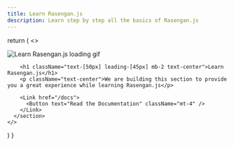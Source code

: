 ```yaml
---
title: Learn Rasengan.js
description: Learn step by step all the basics of Rasengan.js
---
```



  return (
    <>
      <section className="w-full h-hero flex flex-col items-center justify-center">
        <Link href="https://icons8.com/illustrations/author/7WmtYU90j36d" target="_blank">
          <Image 
            src={image}
            alt="Learn Rasengan.js loading gif"
            title="Illustration by Fruzka from Ouch!"
            width={300}
          />
        </Link>

        <h1 className="text-[50px] leading-[45px] mb-2 text-center">Learn Rasengan.js</h1>
        <p className="text-center">We are building this section to provide you a great experience while learning Rasengan.js</p>
      
        <Link href="/docs">
          <Button text="Read the Documentation" className="mt-4" />
        </Link>
      </section>
    </>
  )
}